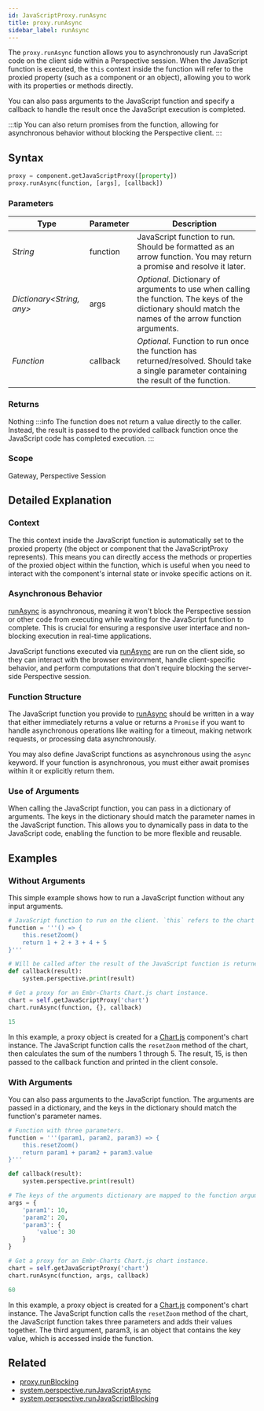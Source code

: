 ```yaml
---
id: JavaScriptProxy.runAsync
title: proxy.runAsync
sidebar_label: runAsync
---
```


The `proxy.runAsync` function allows you to asynchronously run JavaScript code on the client side within a Perspective session.
When the JavaScript function is executed, the `this` context inside the function will refer to the proxied property (such as a component or an object), allowing you to work with its properties or methods directly.

You can also pass arguments to the JavaScript function and specify a callback to handle the result once the JavaScript execution is completed.

:::tip
You can also return promises from the function, allowing for asynchronous behavior without blocking the Perspective client.
:::

## Syntax

```python
proxy = component.getJavaScriptProxy([property])
proxy.runAsync(function, [args], [callback])
```

### Parameters

<APITable>

| Type | Parameter | Description |
| --- | --- | --- |
| _String_ | function | JavaScript function to run. Should be formatted as an arrow function. You may return a promise and resolve it later.
| _Dictionary\<String, any>_ | args | _Optional._ Dictionary of arguments to use when calling the function. The keys of the dictionary should match the names of the arrow function arguments.
| _Function_ | callback | _Optional._ Function to run once the function has returned/resolved. Should take a single parameter containing the result of the function.

</APITable>


### Returns
Nothing
:::info
The function does not return a value directly to the caller. 
Instead, the result is passed to the provided callback function once the JavaScript code has completed execution.
:::

### Scope
Gateway, Perspective Session

## Detailed Explanation

### Context
The this context inside the JavaScript function is automatically set to the proxied property (the object or component that the JavaScriptProxy represents).
This means you can directly access the methods or properties of the proxied object within the function, which is useful when you need to interact with the component's internal state or invoke specific actions on it.

### Asynchronous Behavior
[runAsync] is asynchronous, meaning it won't block the Perspective session or other code from executing while waiting for the JavaScript function to complete. 
This is crucial for ensuring a responsive user interface and non-blocking execution in real-time applications.

JavaScript functions executed via [runAsync] are run on the client side, so they can interact with the browser environment, handle client-specific behavior, and perform computations that don't require blocking the server-side Perspective session.

### Function Structure
The JavaScript function you provide to [runAsync] should be written in a way that either immediately returns a value or returns a `Promise` if you want to handle asynchronous operations like waiting for a timeout, making network requests, or processing data asynchronously.

You may also define JavaScript functions as asynchronous using the `async` keyword. 
If your function is asynchronous, you must either await promises within it or explicitly return them.

### Use of Arguments
When calling the JavaScript function, you can pass in a dictionary of arguments. 
The keys in the dictionary should match the parameter names in the JavaScript function. This allows you to dynamically pass in data to the JavaScript code, enabling the function to be more flexible and reusable.


## Examples

### Without Arguments

This simple example shows how to run a JavaScript function without any input arguments.

```python
# JavaScript function to run on the client. `this` refers to the chart instance.
function = '''() => {
    this.resetZoom()
    return 1 + 2 + 3 + 4 + 5
}'''

# Will be called after the result of the JavaScript function is returned to the gateway.
def callback(result):
    system.perspective.print(result)

# Get a proxy for an Embr-Charts Chart.js chart instance.
chart = self.getJavaScriptProxy('chart')
chart.runAsync(function, {}, callback)
```

```python title="Console"
15
```

In this example, a proxy object is created for a [Chart.js] component's chart instance.
The JavaScript function calls the `resetZoom` method of the chart, then calculates the sum of the numbers 1 through 5.
The result, 15, is then passed to the callback function and printed in the client console.

### With Arguments

You can also pass arguments to the JavaScript function. 
The arguments are passed in a dictionary, and the keys in the dictionary should match the function's parameter names.


```python
# Function with three parameters.
function = '''(param1, param2, param3) => {
    this.resetZoom()
    return param1 + param2 + param3.value
}'''

def callback(result):
    system.perspective.print(result)

# The keys of the arguments dictionary are mapped to the function argument names.
args = {
    'param1': 10,
    'param2': 20,
    'param3': {
        'value': 30
    }
}

# Get a proxy for an Embr-Charts Chart.js chart instance.
chart = self.getJavaScriptProxy('chart')
chart.runAsync(function, args, callback)
```

```python title="Console"
60
```

In this example, a proxy object is created for a [Chart.js] component's chart instance.
The JavaScript function calls the `resetZoom` method of the chart, the JavaScript function takes three parameters and adds their values together. 
The third argument, param3, is an object that contains the key value, which is accessed inside the function.

## Related
- [proxy.runBlocking](./runBlocking.mdx)
- [system.perspective.runJavaScriptAsync](/ignition/embr-periscope/scripting/perspective/system-perspective-runJavaScriptAsync)
- [system.perspective.runJavaScriptBlocking](/ignition/embr-periscope/scripting/perspective/system-perspective-runJavaScriptBlocking)

[Chart.js]: /ignition/embr-charts/components/chart-js/
[runAsync]: ./
[runBlocking]: ./runBlocking.mdx